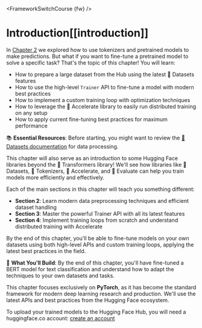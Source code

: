 <FrameworkSwitchCourse {fw} />

# Introduction[[introduction]]

<CourseFloatingBanner
    chapter={3}
    classNames="absolute z-10 right-0 top-0"
/>

In [Chapter 2](/course/chapter2) we explored how to use tokenizers and pretrained models to make predictions. But what if you want to fine-tune a pretrained model to solve a specific task? That's the topic of this chapter! You will learn:

* How to prepare a large dataset from the Hub using the latest 🤗 Datasets features
* How to use the high-level `Trainer` API to fine-tune a model with modern best practices
* How to implement a custom training loop with optimization techniques
* How to leverage the 🤗 Accelerate library to easily run distributed training on any setup
* How to apply current fine-tuning best practices for maximum performance

<Tip>

📚 **Essential Resources**: Before starting, you might want to review the [🤗 Datasets documentation](https://huggingface.co/docs/datasets/) for data processing.

</Tip>

This chapter will also serve as an introduction to some Hugging Face libraries beyond the 🤗 Transformers library! We'll see how libraries like 🤗 Datasets, 🤗 Tokenizers, 🤗 Accelerate, and 🤗 Evaluate can help you train models more efficiently and effectively.

Each of the main sections in this chapter will teach you something different:
- **Section 2**: Learn modern data preprocessing techniques and efficient dataset handling
- **Section 3**: Master the powerful Trainer API with all its latest features
- **Section 4**: Implement training loops from scratch and understand distributed training with Accelerate

By the end of this chapter, you'll be able to fine-tune models on your own datasets using both high-level APIs and custom training loops, applying the latest best practices in the field.

<Tip>

🎯 **What You'll Build**: By the end of this chapter, you'll have fine-tuned a BERT model for text classification and understand how to adapt the techniques to your own datasets and tasks.

</Tip>

This chapter focuses exclusively on **PyTorch**, as it has become the standard framework for modern deep learning research and production. We'll use the latest APIs and best practices from the Hugging Face ecosystem.

To upload your trained models to the Hugging Face Hub, you will need a huggingface.co account: [create an account](https://huggingface.co/join)